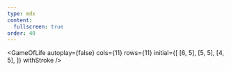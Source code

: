 ```yaml
---
type: mdx
content:
  fullscreen: true
order: 40
---
```



<GameOfLife
  autoplay={false}
  cols={11}
  rows={11}
  initial={[
    [6, 5],
    [5, 5],
    [4, 5],
  ]}
  withStroke
/>
